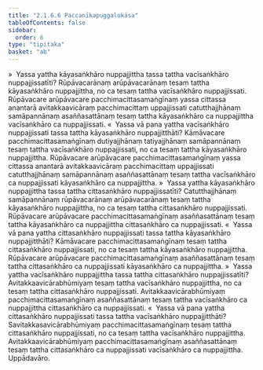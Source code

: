 ```yaml
---
title: "2.1.6.6 Paccanīkapuggalokāsa"
tableOfContents: false
sidebar:
  order: 6
type: "tipitaka"
basket: "ab"
---
```



<DynamicBreadcrumb />

<Division number="77">

<Paragraph number="356">
»  Yassa yattha kāyasaṅkhāro nuppajjittha tassa tattha vacīsaṅkhāro nuppajjissatīti?
</Paragraph>

<Paragraph number="357">
Rūpāvacarānaṃ arūpāvacarānaṃ tesaṃ tattha kāyasaṅkhāro nuppajjittha, no ca tesaṃ tattha vacīsaṅkhāro nuppajjissati. Rūpāvacare arūpāvacare pacchimacittasamaṅgīnaṃ yassa cittassa anantarā avitakkaavicāraṃ pacchimacittaṃ uppajjissati catutthajjhānaṃ samāpannānaṃ asaññasattānaṃ tesaṃ tattha kāyasaṅkhāro ca nuppajjittha vacīsaṅkhāro ca nuppajjissati.
</Paragraph>

<Paragraph number="358">
«  Yassa vā pana yattha vacīsaṅkhāro nuppajjissati tassa tattha kāyasaṅkhāro nuppajjitthāti?
</Paragraph>

<Paragraph number="359">
Kāmāvacare pacchimacittasamaṅgīnaṃ dutiyajjhānaṃ tatiyajjhānaṃ samāpannānaṃ tesaṃ tattha vacīsaṅkhāro nuppajjissati, no ca tesaṃ tattha kāyasaṅkhāro nuppajjittha. Rūpāvacare arūpāvacare pacchimacittasamaṅgīnaṃ yassa cittassa anantarā avitakkaavicāraṃ pacchimacittaṃ uppajjissati catutthajjhānaṃ samāpannānaṃ asaññasattānaṃ tesaṃ tattha vacīsaṅkhāro ca nuppajjissati kāyasaṅkhāro ca nuppajjittha.
</Paragraph>

<Paragraph number="360">
»  Yassa yattha kāyasaṅkhāro nuppajjittha tassa tattha cittasaṅkhāro nuppajjissatīti?
</Paragraph>

<Paragraph number="361">
Catutthajjhānaṃ samāpannānaṃ rūpāvacarānaṃ arūpāvacarānaṃ tesaṃ tattha kāyasaṅkhāro nuppajjittha, no ca tesaṃ tattha cittasaṅkhāro nuppajjissati. Rūpāvacare arūpāvacare pacchimacittasamaṅgīnaṃ asaññasattānaṃ tesaṃ tattha kāyasaṅkhāro ca nuppajjittha cittasaṅkhāro ca nuppajjissati.
</Paragraph>

<Paragraph number="362">
«  Yassa vā pana yattha cittasaṅkhāro nuppajjissati tassa tattha kāyasaṅkhāro nuppajjitthāti?
</Paragraph>

<Paragraph number="363">
Kāmāvacare pacchimacittasamaṅgīnaṃ tesaṃ tattha cittasaṅkhāro nuppajjissati, no ca tesaṃ tattha kāyasaṅkhāro nuppajjittha. Rūpāvacare arūpāvacare pacchimacittasamaṅgīnaṃ asaññasattānaṃ tesaṃ tattha cittasaṅkhāro ca nuppajjissati kāyasaṅkhāro ca nuppajjittha.
</Paragraph>

</Division>
<Division number="78">

<Paragraph number="364">
»  Yassa yattha vacīsaṅkhāro nuppajjittha tassa tattha cittasaṅkhāro nuppajjissatīti?
</Paragraph>

<Paragraph number="365">
Avitakkaavicārabhūmiyaṃ tesaṃ tattha vacīsaṅkhāro nuppajjittha, no ca tesaṃ tattha cittasaṅkhāro nuppajjissati. Avitakkaavicārabhūmiyaṃ pacchimacittasamaṅgīnaṃ asaññasattānaṃ tesaṃ tattha vacīsaṅkhāro ca nuppajjittha cittasaṅkhāro ca nuppajjissati.
</Paragraph>

<Paragraph number="366">
«  Yassa vā pana yattha cittasaṅkhāro nuppajjissati tassa tattha vacīsaṅkhāro nuppajjitthāti?
</Paragraph>

<Paragraph number="367">
Savitakkasavicārabhūmiyaṃ pacchimacittasamaṅgīnaṃ tesaṃ tattha cittasaṅkhāro nuppajjissati, no ca tesaṃ tattha vacīsaṅkhāro nuppajjittha. Avitakkaavicārabhūmiyaṃ pacchimacittasamaṅgīnaṃ asaññasattānaṃ tesaṃ tattha cittasaṅkhāro ca nuppajjissati vacīsaṅkhāro ca nuppajjittha.

</Paragraph>
</Division>

<Paragraph number="368" type="center">
Uppādavāro.
</Paragraph>